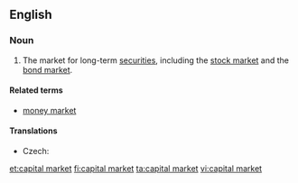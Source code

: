 ==English==
{{wikipedia}}
===Noun===
{{en-noun|head=[[capital]] [[market]]}}

# {{context|finance}} The market for long-term [[security|securities]], including the [[stock market]] and the [[bond market]].

====Related terms====
* [[money market]]

====Translations====
{{trans-top|market}}
* Czech: {{t-|cs|kapitálový trh|m}}
{{trans-mid}}
{{trans-bottom}}

[[et:capital market]]
[[fi:capital market]]
[[ta:capital market]]
[[vi:capital market]]